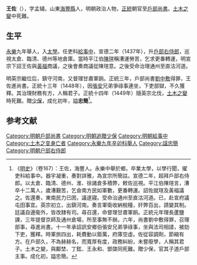 {{Otheruses|王佐|other=同名或類似名的其它條目描述}}
'''王佐'''（{{bd|1384年||1449年||W王}}），字孟辅，山東[[海豐縣|海豐縣]]人，明朝政治人物，[[正统_(年号)|正統]]朝官至[[戶部尚書|戶部尚書]]。[[土木之變|土木之變]]中死難。

==生平==
[[永乐_(明朝)|永樂]]九年舉人，入[[太學|太學]]。任吏科[[給事中|給事中]]，宣德二年（1437年），升[[戶部右侍郎|戶部右侍郎]]，巡視太倉、臨清、德州等地倉庫。當時平江伯[[陳瑄|陳瑄]]稱漕運勞苦，乞求更番轉運，明宣宗下詔王佐與[[黃福|黃福]]商議，之後會奏商議從陳瑄意。之後受命治理通州至直沽河道。

明英宗繼位后，鎮守河南，又督理甘肅軍餉。正統三年，戶部尚書[[劉中敷|劉中敷]]得罪，王佐進尚書。正統十三年（1448年），因[[張安|張安]]兄弟爭祿事連坐，下吏部獄，不久獲釋。其治理財務有方，人稱君子。正統十四年（1449年）隨英宗北伐，[[土木之變|土木之變]]時死難。贈[[少保|少保]]，成化初年，謚'''忠簡'''<ref>《[[明史|明史]]》（卷167）：王佐，海豐人。永樂中舉於鄉。卒業太學，以學行聞，擢吏科給事中。器宇凝重，奏對詳雅，為宣宗所簡註。宣德二年，超拜戶部右侍郎。以太倉、臨清、德州、淮、徐諸倉多積弊，敕佐巡視。平江伯陳瑄言，漕卒十二萬人，歲漕艱苦，乞僉南方民如軍數，更番轉運。詔佐就瑄及黃福議之。佐還奏，東南民力已困，議遂寢。受命治通州至直沽河道。已，赴宣府議屯田事宜。英宗初立，出鎮河南。奏言軍衛收納稅糧，奸弊百出，請變其制。廷議自邊衛外，皆改隸有司。尋召還，命督理甘肅軍餉。正統元年理長蘆鹽課，三年提督京師及通州倉場，所至事無不辦。六年，尚書劉中敷得罪，召理部事，尋進尚書。十一年承詔訊安鄉伯張安兄弟爭祿事，坐與法司相諉，被劾下吏，獲釋。時軍旅四出，耗費動以鉅萬，府庫空虛。佐從容調劑，節縮有方。在戶部久，不為赫赫名，而寬厚有度，政務糾紛，未嘗廢學，人稱其君子。土木之變，與鄺埜、丁鉉、王永和、鄧棨同死難。贈少保，官其子道戶部主事。成化初，謚忠簡。</ref>。

==参考文献==
{{wikisource|明史/卷167}}
{{Reflist}}

{{start box}}
{{s-off}}
{{succession box|[[劉中敷|劉中敷]]|[[金濂|金濂]]|[[明朝戶部尚書|明朝戶部尚書]]|1441年-1449年}}
{{end box}}

{{明朝人物小作品}}

[[Category:明朝戶部尚書|Category:明朝戶部尚書]]
[[Category:明朝追贈少保|Category:明朝追贈少保]]
[[Category:明朝給事中|Category:明朝給事中]]
[[Category:土木之变身亡者|Category:土木之变身亡者]]
[[Category:永樂九年辛卯科舉人|Category:永樂九年辛卯科舉人]]
[[Category:諡忠簡|Category:諡忠簡]]
[[Category:明朝户部右侍郎|Category:明朝户部右侍郎]]
